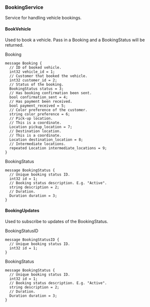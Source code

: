 <Definition>

<DefinitionHeader name="service">

### BookingService

</DefinitionHeader>

Service for handling vehicle bookings.

<RpcDefinition>

<RpcDefinitionHeader
  requestTypePrefix=""
  requestType="Booking"
  responseTypePrefix=""
  responseType="BookingStatus">

#### BookVehicle

</RpcDefinitionHeader>

<RpcDefinitionDescription>

Used to book a vehicle. Pass in a Booking and a BookingStatus will be
returned.

<RpcMethodText type="request" isStream={false}>
  Booking
</RpcMethodText>

```protosaurus--booking.v1.Booking
message Booking {
  // ID of booked vehicle.
  int32 vehicle_id = 1;
  // Customer that booked the vehicle.
  int32 customer_id = 2;
  // Status of the booking.
  BookingStatus status = 3;
  // Has booking confirmation been sent.
  bool confirmation_sent = 4;
  // Has payment been received.
  bool payment_received = 5;
  // Color preference of the customer.
  string color_preference = 6;
  // Pick-up location.
  // This is a coordinate.
  Location pickup_location = 7;
  // Destination location.
  // This is a coordinate.
  Location destination_location = 8;
  // Intermediate locations.
  repeated Location intermediate_locations = 9;
}
```

<RpcMethodText type="response" isStream={false}>
  BookingStatus
</RpcMethodText>

```protosaurus--booking.v1.BookingStatus
message BookingStatus {
  // Unique booking status ID.
  int32 id = 1;
  // Booking status description. E.g. "Active".
  string description = 2;
  // Duration.
  Duration duration = 3;
}
```

</RpcDefinitionDescription>

</RpcDefinition>

<RpcDefinition>

<RpcDefinitionHeader
  requestTypePrefix=""
  requestType="BookingStatusID"
  responseTypePrefix="stream"
  responseType="BookingStatus">

#### BookingUpdates

</RpcDefinitionHeader>

<RpcDefinitionDescription>

Used to subscribe to updates of the BookingStatus.

<RpcMethodText type="request" isStream={false}>
  BookingStatusID
</RpcMethodText>

```protosaurus--booking.v1.BookingStatusID
message BookingStatusID {
  // Unique booking status ID.
  int32 id = 1;
}
```

<RpcMethodText type="response" isStream={true}>
  BookingStatus
</RpcMethodText>

```protosaurus--booking.v1.BookingStatus
message BookingStatus {
  // Unique booking status ID.
  int32 id = 1;
  // Booking status description. E.g. "Active".
  string description = 2;
  // Duration.
  Duration duration = 3;
}
```

</RpcDefinitionDescription>

</RpcDefinition>

</Definition>
